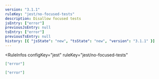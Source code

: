 ```yaml
---
version: "3.1.1"
ruleKey: "jest/no-focused-tests"
description: Disallow focused tests
jsEntry: ["error"]
previousJsEntry: null
tsEntry: ["error"]
previousTsEntry: null
history: [{ "jsState": "new", "tsState": "new", "version": "3.1.1" }]
---
```


<RuleInfos 
  configKey="jest" 
  ruleKey="jest/no-focused-tests" 
>

```json
["error"]
```

```json
["error"]
```

</RuleInfos>
